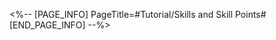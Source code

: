 <%-- [PAGE_INFO]
PageTitle=#Tutorial/Skills and Skill Points#
[END_PAGE_INFO] --%>
{{Tutorial
|sort      = 750101
|title     = Skills and Skill Points
|subtitle  = 
|type      = 
|about     = 
|image1    = Tutorial Skills and Skill Points 1.png{{subst:void|<!--$UPLOAD:<<SpriteOutput/TutorialPic/TutorialPage_750101.png>-<Tutorial Skills and Skill Points 1.png>>}}
|text1     = {{Color|h|nobold=1|Skill Points}} are {{Color|h|nobold=1|shared among the team}}. Using a {{Color|h|nobold=1|Skill}} will {{Color|h|nobold=1|consume Skill Points}}, while using {{Color|h|nobold=1|Basic ATK}} can {{Color|h|nobold=1|recover Skill Points}}.
}}